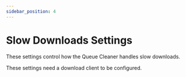 ```yaml
---
sidebar_position: 4
---
```



# Slow Downloads Settings

These settings control how the Queue Cleaner handles slow downloads.

<Important>
    These settings need a <Link to="/docs/configuration/download-client/general?DOWNLOAD_CLIENT">download client</Link> to be configured.
</Important>

<QueueCleanerSlowSettings/> 